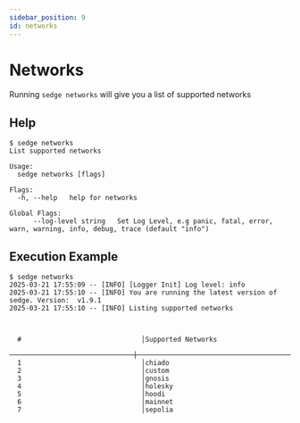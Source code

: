 ```yaml
---
sidebar_position: 9
id: networks
---
```


# Networks

Running `sedge networks` will give you a list of supported networks

## Help

```
$ sedge networks
List supported networks

Usage:
  sedge networks [flags]

Flags:
  -h, --help   help for networks

Global Flags:
      --log-level string   Set Log Level, e.g panic, fatal, error, warn, warning, info, debug, trace (default "info")
```

## Execution Example

```
$ sedge networks
2025-03-21 17:55:09 -- [INFO] [Logger Init] Log level: info
2025-03-21 17:55:10 -- [INFO] You are running the latest version of sedge. Version:  v1.9.1
2025-03-21 17:55:10 -- [INFO] Listing supported networks



  #                              │Supported Networks
  ───────────────────────────────┼────────────────────────────────────────────────
  1                              │chiado
  2                              │custom
  3                              │gnosis
  4                              │holesky
  5                              │hoodi
  6                              │mainnet
  7                              │sepolia


```